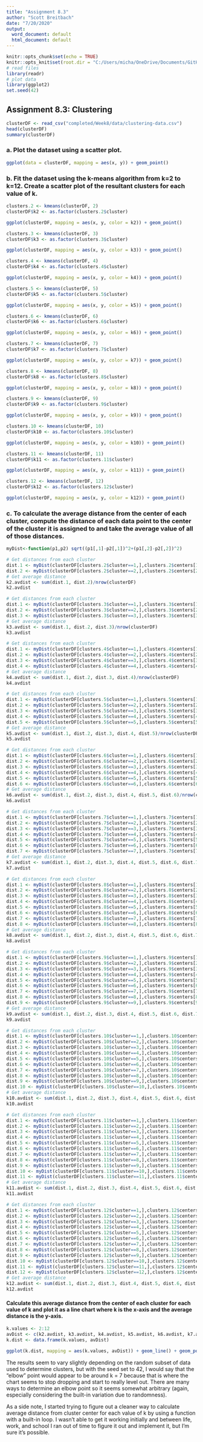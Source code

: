 ```yaml
---
title: "Assignment 8.3"
author: "Scott Breitbach"
date: "7/20/2020"
output:
  word_document: default
  html_document: default
---
```


```r
knitr::opts_chunk$set(echo = TRUE)
knitr::opts_knit$set(root.dir = "C:/Users/micha/OneDrive/Documents/GitHub/DSC520/")
# read files
library(readr)
# plot data
library(ggplot2)
set.seed(42)
```

## Assignment 8.3: Clustering

```r
clusterDF <- read_csv("completed/Week8/data/clustering-data.csv")
head(clusterDF)
summary(clusterDF)
```

### a. Plot the dataset using a scatter plot.

```r
ggplot(data = clusterDF, mapping = aes(x, y)) + geom_point()
```

### b. Fit the dataset using the k-means algorithm from k=2 to k=12. Create a scatter plot of the resultant clusters for each value of k.

```r
clusters.2 <- kmeans(clusterDF, 2)
clusterDF$k2 <- as.factor(clusters.2$cluster)

ggplot(clusterDF, mapping = aes(x, y, color = k2)) + geom_point()
```

```r
clusters.3 <- kmeans(clusterDF, 3)
clusterDF$k3 <- as.factor(clusters.3$cluster)

ggplot(clusterDF, mapping = aes(x, y, color = k3)) + geom_point()
```

```r
clusters.4 <- kmeans(clusterDF, 4)
clusterDF$k4 <- as.factor(clusters.4$cluster)

ggplot(clusterDF, mapping = aes(x, y, color = k4)) + geom_point()
```

```r
clusters.5 <- kmeans(clusterDF, 5)
clusterDF$k5 <- as.factor(clusters.5$cluster)

ggplot(clusterDF, mapping = aes(x, y, color = k5)) + geom_point()
```

```r
clusters.6 <- kmeans(clusterDF, 6)
clusterDF$k6 <- as.factor(clusters.6$cluster)

ggplot(clusterDF, mapping = aes(x, y, color = k6)) + geom_point()
```

```r
clusters.7 <- kmeans(clusterDF, 7)
clusterDF$k7 <- as.factor(clusters.7$cluster)

ggplot(clusterDF, mapping = aes(x, y, color = k7)) + geom_point()
```

```r
clusters.8 <- kmeans(clusterDF, 8)
clusterDF$k8 <- as.factor(clusters.8$cluster)

ggplot(clusterDF, mapping = aes(x, y, color = k8)) + geom_point()
```

```r
clusters.9 <- kmeans(clusterDF, 9)
clusterDF$k9 <- as.factor(clusters.9$cluster)

ggplot(clusterDF, mapping = aes(x, y, color = k9)) + geom_point()
```

```r
clusters.10 <- kmeans(clusterDF, 10)
clusterDF$k10 <- as.factor(clusters.10$cluster)

ggplot(clusterDF, mapping = aes(x, y, color = k10)) + geom_point()
```

```r
clusters.11 <- kmeans(clusterDF, 11)
clusterDF$k11 <- as.factor(clusters.11$cluster)

ggplot(clusterDF, mapping = aes(x, y, color = k11)) + geom_point()
```

```r
clusters.12 <- kmeans(clusterDF, 12)
clusterDF$k12 <- as.factor(clusters.12$cluster)

ggplot(clusterDF, mapping = aes(x, y, color = k12)) + geom_point()
```

### c. To calculate the average distance from the center of each cluster, compute the distance of each data point to the center of the cluster it is assigned to and take the average value of all of those distances.

```r
myDist<-function(p1,p2) sqrt((p1[,1]-p2[,1])^2+(p1[,2]-p2[,2])^2)
```

```r
# Get distances from each cluster
dist.1 <- myDist(clusterDF[clusters.2$cluster==1,],clusters.2$centers[1,,drop=FALSE])
dist.2 <- myDist(clusterDF[clusters.2$cluster==2,],clusters.2$centers[2,,drop=FALSE])
# Get average distance
k2.avdist <- sum(dist.1, dist.2)/nrow(clusterDF)
k2.avdist
```

```r
# Get distances from each cluster
dist.1 <- myDist(clusterDF[clusters.3$cluster==1,],clusters.3$centers[1,,drop=FALSE])
dist.2 <- myDist(clusterDF[clusters.3$cluster==2,],clusters.3$centers[2,,drop=FALSE])
dist.3 <- myDist(clusterDF[clusters.3$cluster==3,],clusters.3$centers[3,,drop=FALSE])
# Get average distance
k3.avdist <- sum(dist.1, dist.2, dist.3)/nrow(clusterDF)
k3.avdist
```

```r
# Get distances from each cluster
dist.1 <- myDist(clusterDF[clusters.4$cluster==1,],clusters.4$centers[1,,drop=FALSE])
dist.2 <- myDist(clusterDF[clusters.4$cluster==2,],clusters.4$centers[2,,drop=FALSE])
dist.3 <- myDist(clusterDF[clusters.4$cluster==3,],clusters.4$centers[3,,drop=FALSE])
dist.4 <- myDist(clusterDF[clusters.4$cluster==4,],clusters.4$centers[4,,drop=FALSE])
# Get average distance
k4.avdist <- sum(dist.1, dist.2, dist.3, dist.4)/nrow(clusterDF)
k4.avdist
```

```r
# Get distances from each cluster
dist.1 <- myDist(clusterDF[clusters.5$cluster==1,],clusters.5$centers[1,,drop=FALSE])
dist.2 <- myDist(clusterDF[clusters.5$cluster==2,],clusters.5$centers[2,,drop=FALSE])
dist.3 <- myDist(clusterDF[clusters.5$cluster==3,],clusters.5$centers[3,,drop=FALSE])
dist.4 <- myDist(clusterDF[clusters.5$cluster==4,],clusters.5$centers[4,,drop=FALSE])
dist.5 <- myDist(clusterDF[clusters.5$cluster==5,],clusters.5$centers[5,,drop=FALSE])
# Get average distance
k5.avdist <- sum(dist.1, dist.2, dist.3, dist.4, dist.5)/nrow(clusterDF)
k5.avdist
```

```r
# Get distances from each cluster
dist.1 <- myDist(clusterDF[clusters.6$cluster==1,],clusters.6$centers[1,,drop=FALSE])
dist.2 <- myDist(clusterDF[clusters.6$cluster==2,],clusters.6$centers[2,,drop=FALSE])
dist.3 <- myDist(clusterDF[clusters.6$cluster==3,],clusters.6$centers[3,,drop=FALSE])
dist.4 <- myDist(clusterDF[clusters.6$cluster==4,],clusters.6$centers[4,,drop=FALSE])
dist.5 <- myDist(clusterDF[clusters.6$cluster==5,],clusters.6$centers[5,,drop=FALSE])
dist.6 <- myDist(clusterDF[clusters.6$cluster==6,],clusters.6$centers[6,,drop=FALSE])
# Get average distance
k6.avdist <- sum(dist.1, dist.2, dist.3, dist.4, dist.5, dist.6)/nrow(clusterDF)
k6.avdist
```

```r
# Get distances from each cluster
dist.1 <- myDist(clusterDF[clusters.7$cluster==1,],clusters.7$centers[1,,drop=FALSE])
dist.2 <- myDist(clusterDF[clusters.7$cluster==2,],clusters.7$centers[2,,drop=FALSE])
dist.3 <- myDist(clusterDF[clusters.7$cluster==3,],clusters.7$centers[3,,drop=FALSE])
dist.4 <- myDist(clusterDF[clusters.7$cluster==4,],clusters.7$centers[4,,drop=FALSE])
dist.5 <- myDist(clusterDF[clusters.7$cluster==5,],clusters.7$centers[5,,drop=FALSE])
dist.6 <- myDist(clusterDF[clusters.7$cluster==6,],clusters.7$centers[6,,drop=FALSE])
dist.7 <- myDist(clusterDF[clusters.7$cluster==7,],clusters.7$centers[7,,drop=FALSE])
# Get average distance
k7.avdist <- sum(dist.1, dist.2, dist.3, dist.4, dist.5, dist.6, dist.7)/nrow(clusterDF)
k7.avdist
```

```r
# Get distances from each cluster
dist.1 <- myDist(clusterDF[clusters.8$cluster==1,],clusters.8$centers[1,,drop=FALSE])
dist.2 <- myDist(clusterDF[clusters.8$cluster==2,],clusters.8$centers[2,,drop=FALSE])
dist.3 <- myDist(clusterDF[clusters.8$cluster==3,],clusters.8$centers[3,,drop=FALSE])
dist.4 <- myDist(clusterDF[clusters.8$cluster==4,],clusters.8$centers[4,,drop=FALSE])
dist.5 <- myDist(clusterDF[clusters.8$cluster==5,],clusters.8$centers[5,,drop=FALSE])
dist.6 <- myDist(clusterDF[clusters.8$cluster==6,],clusters.8$centers[6,,drop=FALSE])
dist.7 <- myDist(clusterDF[clusters.8$cluster==7,],clusters.8$centers[7,,drop=FALSE])
dist.8 <- myDist(clusterDF[clusters.8$cluster==8,],clusters.8$centers[8,,drop=FALSE])
# Get average distance
k8.avdist <- sum(dist.1, dist.2, dist.3, dist.4, dist.5, dist.6, dist.7, dist.8)/nrow(clusterDF)
k8.avdist
```

```r
# Get distances from each cluster
dist.1 <- myDist(clusterDF[clusters.9$cluster==1,],clusters.9$centers[1,,drop=FALSE])
dist.2 <- myDist(clusterDF[clusters.9$cluster==2,],clusters.9$centers[2,,drop=FALSE])
dist.3 <- myDist(clusterDF[clusters.9$cluster==3,],clusters.9$centers[3,,drop=FALSE])
dist.4 <- myDist(clusterDF[clusters.9$cluster==4,],clusters.9$centers[4,,drop=FALSE])
dist.5 <- myDist(clusterDF[clusters.9$cluster==5,],clusters.9$centers[5,,drop=FALSE])
dist.6 <- myDist(clusterDF[clusters.9$cluster==6,],clusters.9$centers[6,,drop=FALSE])
dist.7 <- myDist(clusterDF[clusters.9$cluster==7,],clusters.9$centers[7,,drop=FALSE])
dist.8 <- myDist(clusterDF[clusters.9$cluster==8,],clusters.9$centers[8,,drop=FALSE])
dist.9 <- myDist(clusterDF[clusters.9$cluster==9,],clusters.9$centers[9,,drop=FALSE])
# Get average distance
k9.avdist <- sum(dist.1, dist.2, dist.3, dist.4, dist.5, dist.6, dist.7, dist.8, dist.9)/nrow(clusterDF)
k9.avdist
```

```r
# Get distances from each cluster
dist.1 <- myDist(clusterDF[clusters.10$cluster==1,],clusters.10$centers[1,,drop=FALSE])
dist.2 <- myDist(clusterDF[clusters.10$cluster==2,],clusters.10$centers[2,,drop=FALSE])
dist.3 <- myDist(clusterDF[clusters.10$cluster==3,],clusters.10$centers[3,,drop=FALSE])
dist.4 <- myDist(clusterDF[clusters.10$cluster==4,],clusters.10$centers[4,,drop=FALSE])
dist.5 <- myDist(clusterDF[clusters.10$cluster==5,],clusters.10$centers[5,,drop=FALSE])
dist.6 <- myDist(clusterDF[clusters.10$cluster==6,],clusters.10$centers[6,,drop=FALSE])
dist.7 <- myDist(clusterDF[clusters.10$cluster==7,],clusters.10$centers[7,,drop=FALSE])
dist.8 <- myDist(clusterDF[clusters.10$cluster==8,],clusters.10$centers[8,,drop=FALSE])
dist.9 <- myDist(clusterDF[clusters.10$cluster==9,],clusters.10$centers[9,,drop=FALSE])
dist.10 <- myDist(clusterDF[clusters.10$cluster==10,],clusters.10$centers[10,,drop=FALSE])
# Get average distance
k10.avdist <- sum(dist.1, dist.2, dist.3, dist.4, dist.5, dist.6, dist.7, dist.8, dist.9, dist.10)/nrow(clusterDF)
k10.avdist
```

```r
# Get distances from each cluster
dist.1 <- myDist(clusterDF[clusters.11$cluster==1,],clusters.11$centers[1,,drop=FALSE])
dist.2 <- myDist(clusterDF[clusters.11$cluster==2,],clusters.11$centers[2,,drop=FALSE])
dist.3 <- myDist(clusterDF[clusters.11$cluster==3,],clusters.11$centers[3,,drop=FALSE])
dist.4 <- myDist(clusterDF[clusters.11$cluster==4,],clusters.11$centers[4,,drop=FALSE])
dist.5 <- myDist(clusterDF[clusters.11$cluster==5,],clusters.11$centers[5,,drop=FALSE])
dist.6 <- myDist(clusterDF[clusters.11$cluster==6,],clusters.11$centers[6,,drop=FALSE])
dist.7 <- myDist(clusterDF[clusters.11$cluster==7,],clusters.11$centers[7,,drop=FALSE])
dist.8 <- myDist(clusterDF[clusters.11$cluster==8,],clusters.11$centers[8,,drop=FALSE])
dist.9 <- myDist(clusterDF[clusters.11$cluster==9,],clusters.11$centers[9,,drop=FALSE])
dist.10 <- myDist(clusterDF[clusters.11$cluster==10,],clusters.11$centers[10,,drop=FALSE])
dist.11 <- myDist(clusterDF[clusters.11$cluster==11,],clusters.11$centers[11,,drop=FALSE])
# Get average distance
k11.avdist <- sum(dist.1, dist.2, dist.3, dist.4, dist.5, dist.6, dist.7, dist.8, dist.9, dist.10, dist.11)/nrow(clusterDF)
k11.avdist
```

```r
# Get distances from each cluster
dist.1 <- myDist(clusterDF[clusters.12$cluster==1,],clusters.12$centers[1,,drop=FALSE])
dist.2 <- myDist(clusterDF[clusters.12$cluster==2,],clusters.12$centers[2,,drop=FALSE])
dist.3 <- myDist(clusterDF[clusters.12$cluster==3,],clusters.12$centers[3,,drop=FALSE])
dist.4 <- myDist(clusterDF[clusters.12$cluster==4,],clusters.12$centers[4,,drop=FALSE])
dist.5 <- myDist(clusterDF[clusters.12$cluster==5,],clusters.12$centers[5,,drop=FALSE])
dist.6 <- myDist(clusterDF[clusters.12$cluster==6,],clusters.12$centers[6,,drop=FALSE])
dist.7 <- myDist(clusterDF[clusters.12$cluster==7,],clusters.12$centers[7,,drop=FALSE])
dist.8 <- myDist(clusterDF[clusters.12$cluster==8,],clusters.12$centers[8,,drop=FALSE])
dist.9 <- myDist(clusterDF[clusters.12$cluster==9,],clusters.12$centers[9,,drop=FALSE])
dist.10 <- myDist(clusterDF[clusters.12$cluster==10,],clusters.12$centers[10,,drop=FALSE])
dist.11 <- myDist(clusterDF[clusters.12$cluster==11,],clusters.12$centers[11,,drop=FALSE])
dist.12 <- myDist(clusterDF[clusters.12$cluster==12,],clusters.12$centers[12,,drop=FALSE])
# Get average distance
k12.avdist <- sum(dist.1, dist.2, dist.3, dist.4, dist.5, dist.6, dist.7, dist.8, dist.9, dist.10, dist.11, dist.12)/nrow(clusterDF)
k12.avdist
```

#### Calculate this average distance from the center of each cluster for each value of k and plot it as a line chart where k is the x-axis and the average distance is the y-axis.

```r
k.values <- 2:12
avDist <- c(k2.avdist, k3.avdist, k4.avdist, k5.avdist, k6.avdist, k7.avdist, k8.avdist, k9.avdist, k10.avdist, k11.avdist, k12.avdist)
k.dist <- data.frame(k.values, avDist)

ggplot(k.dist, mapping = aes(k.values, avDist)) + geom_line() + geom_point() + labs(x = "k-Values", y = "Avg Distance", title = "Average distance to cluster center for each k value")
```

The results seem to vary slightly depending on the random subset of data used to determine clusters, but with the seed set to 42, I would say that the "elbow" point would appear to be around k = 7 because that is where the chart seems to stop dropping and start to really level out. There are many ways to determine an elbow point so it seems somewhat arbitrary (again, especially considering the built-in variation due to randomness).

As a side note, I started trying to figure out a cleaner way to calculate average distance from cluster center for each value of k by using a function with a built-in loop. I wasn't able to get it working initially and between life, work, and school I ran out of time to figure it out and implement it, but I'm sure it's possible.



